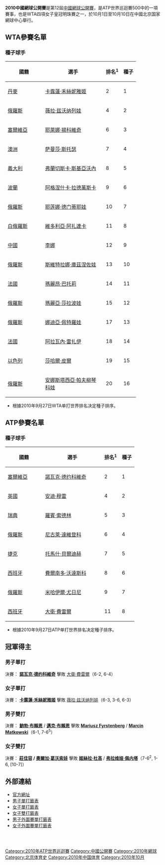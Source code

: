 {{NoteTA|G1=Tennis}}
{{TennisEventInfo|2010|中国网球公开赛|
| date=10月1日 – 10月10日
| edition=第12届
| category=[[ATP世界巡回赛大师500赛|ATP世界巡回赛500赛]] （男子）<br/>{{Nowrap|[[WTA顶级巡回赛|WTA顶级系列赛]]}} （女子）
| champms={{flagicon|SRB}} [[德约科维奇|德约科维奇]]
| champws={{flagicon|DEN}} [[卡露蓮·禾絲妮雅姬|卡露蓮·禾絲妮雅姬]]
| champmd={{flagicon|USA}} [[鲍勃·布赖恩|鲍勃·布赖恩]] / {{flagicon|USA}} [[迈克·布赖恩|迈克·布赖恩]]
| champwd={{flagicon|TPE}} [[莊佳容|莊佳容]] / {{flagicon|BLR}} [[奧爾加·葛沃索娃|奧爾加·葛沃索娃]]
}}
'''2010中國網球公開賽'''是第12屆[[中國網球公開賽|中國網球公開賽]]，是ATP世界巡迴賽500中的一項賽事，也是WTA四項女子皇冠明珠賽之一，於10月1日至10月10日在中國北京国家網球中心舉行。

==WTA參賽名單==

===種子球手===
{|class="sortable wikitable"
|-
! width="105"| 國籍
! width="180"| 選手
! 排名<sup>1</sup>
! 種子
|-
|{{flagicon|DEN}}[[丹麥|丹麥]] 
|[[卡露蓮·禾絲妮雅姬|卡露蓮·禾絲妮雅姬]]
|2
|1 
|-
|{{flagicon|RUS}}[[俄羅斯|俄羅斯]] 
|[[薇拉·兹沃纳列娃|薇拉·兹沃纳列娃]]
|4
|2
|-
|{{flagicon|SRB}}[[塞爾維亞|塞爾維亞]] 
|[[耶萊娜·揚科維奇|耶萊娜·揚科維奇]]
|6
|3
|- 
|{{flagicon|AUS}}[[澳洲|澳洲]] 
|[[萨曼莎·斯托瑟|萨曼莎·斯托瑟]]
|7
|4 
|-
|{{flagicon|ITA}}[[義大利|義大利]] 
|[[弗蘭切斯卡·斯基亞沃內|弗蘭切斯卡·斯基亞沃內]]
|8
|5
|-
|{{flagicon|POL}}[[波蘭|波蘭]] 
|[[阿格涅什卡·拉德萬斯卡|阿格涅什卡·拉德萬斯卡]]
|9
|6
|-
|{{flagicon|RUS}}[[俄羅斯|俄羅斯]] 
|[[耶莲娜·德门蒂耶娃|耶莲娜·德门蒂耶娃]]
|10
|7
|-
|{{flagicon|BLR}}[[白俄羅斯|白俄羅斯]] 
|[[維多利亞·阿扎連卡|維多利亞·阿扎連卡]]
|11
|8
|-
|{{flagicon|CHN}}[[中國|中國]] 
|[[李娜_(网球运动员)|李娜]]
|12
|9
|-
|{{flagicon|RUS}}[[俄羅斯|俄羅斯]] 
|[[斯維特拉娜·庫茲涅佐娃|斯維特拉娜·庫茲涅佐娃]]
|13
|10
|-
|{{flagicon|FRA}}[[法國|法國]]
|[[瑪麗昂·巴托莉|瑪麗昂·巴托莉]]
|14
|11
|-
|{{flagicon|RUS}}[[俄羅斯|俄羅斯]] 
|[[瑪麗亞·莎拉波娃|瑪麗亞·莎拉波娃]]
|15
|12
|-
|{{flagicon|RUS}}[[俄羅斯|俄羅斯]] 
|[[娜迪亞·佩特羅娃|娜迪亞·佩特羅娃]]
|17
|13
|-
|{{flagicon|FRA}}[[法國|法國]] 
|[[阿拉瓦內·雷扎伊|阿拉瓦內·雷扎伊]]
|18
|14
|-
|{{flagicon|ISR}}[[以色列|以色列]] 
|[[莎哈爾·皮爾|莎哈爾·皮爾]]
|19
|15
|-
|{{flagicon|RUS}}[[俄羅斯|俄羅斯]] 
|[[安娜斯塔西亞·帕夫柳琴科娃|安娜斯塔西亞·帕夫柳琴科娃]]
|20
|16
|}
* 根據2010年9月27日WTA单打世界排名决定種子排序。

==ATP參賽名單==

===種子球手===
{|class="sortable wikitable"
|-
! width="105"| 國籍
! width="175"| 選手
! 排名<sup>1</sup>
! 種子
|-
|{{flagicon|SRB}}[[塞爾維亞|塞爾維亞]] 
|[[諾瓦克·德约科維奇|諾瓦克·德约科維奇]]
|2
|1
|-
|{{flagicon|GBR}}[[英國|英國]] 
|[[安迪·穆雷|安迪·穆雷]]
|4
|2
|-
|{{flagicon|SWE}}[[瑞典|瑞典]] 
|[[羅賓·索德林|羅賓·索德林]]
|5
|3
|- 
|{{flagicon|RUS}}[[俄羅斯|俄羅斯]] 
|[[尼古萊·達維登科|尼古萊·達維登科]]
|6
|4
|- 
|{{flagicon|CZE}}[[捷克|捷克]] 
|[[托馬什·貝爾迪赫|托馬什·貝爾迪赫]]
|7
|5
|-
|{{flagicon|ESP}}[[西班牙|西班牙]] 
|[[費爾南多·沃達斯科|費爾南多·沃達斯科]]
|8
|6
|-
|{{flagicon|RUS}}[[俄羅斯|俄羅斯]] 
|[[米哈伊爾·尤日尼|米哈伊爾·尤日尼]]
|9
|7
|-
|{{flagicon|ESP}}[[西班牙|西班牙]] 
|[[大衛·費雷爾|大衛·費雷爾]]
|11
|8
|}
* 根據2010年9月27日ATP单打世界排名决定種子排序。

==冠軍得主==

===男子單打===
{{main|2010年中國網球公開賽男子單打比賽}}
決賽：{{flagicon|SRB}} '''[[諾瓦克·德约科維奇|諾瓦克·德约科維奇]]''' 擊敗 {{flagicon|ESP}} [[大衛·費雷爾|大衛·費雷爾]]（6-2, 6-4）

===女子單打===
{{main|2010年中國網球公開賽女子單打比賽}}
決賽：{{flagicon|DEN}} '''[[卡露蓮·禾絲妮雅姬|卡露蓮·禾絲妮雅姬]]''' 擊敗 {{flagicon|RUS}} [[薇拉·兹沃纳列娃|薇拉·兹沃纳列娃]]（6-3, 3-6, 6-3）

===男子雙打===
{{main|2010年中國網球公開賽男子雙打比賽}}
決賽：{{flagicon|USA}} '''[[鮑勃·布賴恩|鮑勃·布賴恩]]''' / {{flagicon|USA}} '''[[邁克·布賴恩|邁克·布賴恩]]''' 擊敗 {{flagicon|POL}} '''[[Mariusz_Fyrstenberg|Mariusz Fyrstenberg]]''' / {{flagicon|POL}} '''[[Marcin_Matkowski|Marcin Matkowski]]'''（6-1, 7-6<sup>5</sup>）

===女子雙打===
{{main|2010年中國網球公開賽女子雙打比賽}}
決賽：'''{{flagicon|TPE}} [[莊佳容|莊佳容]] / {{flagicon|BLR}} [[奧爾加·葛沃索娃|奧爾加·葛沃索娃]]''' 擊敗 {{flagicon|ARG}} '''[[姬絲拉·杜高|姬絲拉·杜高]]''' / {{flagicon|ITA}} '''[[弗拉维娅·佩内塔|弗拉维娅·佩内塔]]'''（7-6<sup>2</sup>, 1-6, [10-7]）

==外部連結==
*[http://www.chinaopen.com.cn/ 官方網址]{{Wayback|url=http://www.chinaopen.com.cn/ |date=20110101130138 }}
*[http://www.atpworldtour.com/posting/2010/747/mds.pdf 男子單打籤表]{{Wayback|url=http://www.atpworldtour.com/posting/2010/747/mds.pdf |date=20150924164646 }}
*[https://web.archive.org/web/20101010145101/http://www.sonyericssonwtatour.com/SEWTATour-Archive/posting/2010/1020/MDS.pdf 女子單打籤表]
*[https://web.archive.org/web/20101010145052/http://www.sonyericssonwtatour.com/SEWTATour-Archive/posting/2010/1020/MDD.pdf 女子雙打籤表]
*[http://www.atpworldtour.com/posting/2010/747/qs.pdf 男子外圍賽單打籤表]{{Wayback|url=http://www.atpworldtour.com/posting/2010/747/qs.pdf |date=20101010211713 }}
*[http://www.sonyericssonwtatour.com/SEWTATour-Archive/posting/2010/747/QS.pdf 女子外圍賽單打籤表] {{Wayback|url=http://www.sonyericssonwtatour.com/SEWTATour-Archive/posting/2010/747/QS.pdf |date=20211021084315 }}
<br />
{{中網列表}}
<br />

[[Category:2010年ATP世界巡迴賽|Category:2010年ATP世界巡迴賽]]
[[Category:中國公開賽|Category:中國公開賽]]
[[Category:2010年網球|Category:2010年網球]]
[[Category:北京体育史|Category:北京体育史]]
[[Category:2010年中国体育|Category:2010年中国体育]]
[[Category:2010年10月|Category:2010年10月]]